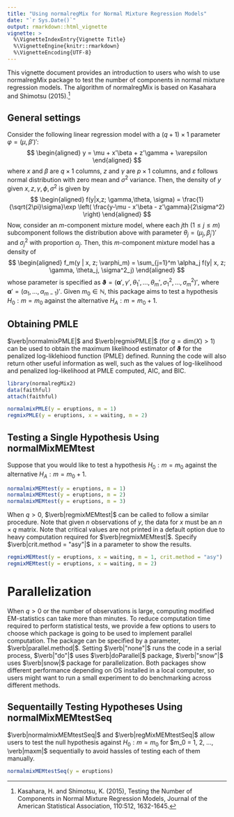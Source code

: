 ```yaml
---
title: "Using normalregMix for Normal Mixture Regression Models"
date: "`r Sys.Date()`"
output: rmarkdown::html_vignette
vignette: >
  %\VignetteIndexEntry{Vignette Title}
  %\VignetteEngine{knitr::rmarkdown}
  %\VignetteEncoding{UTF-8}
---
```

This vignette document provides an introduction to users who wish to use normalregMix package to test the number of components in normal mixture regression models. The algorithm of normalregMix is based on Kasahara and Shimotsu (2015).^[Kasahara, H. and Shimotsu, K. (2015), Testing the Number of Components in Normal Mixture Regression Models, Journal of the American Statistical Association, 110:512, 1632-1645.]

## General settings
Consider the following linear regression model with a $(q+1) \times 1$ parameter $\varphi = (\mu, \beta')'$:
$$
\begin{aligned}
  y = \mu + x'\beta + z'\gamma + \varepsilon
\end{aligned}
$$
where $x$ and $\beta$ are $q \times 1$ columns, $z$ and $\gamma$ are $p \times 1$ columns, and $\varepsilon$ follows normal distribution with zero mean and $\sigma^2$ variance. Then, the density of $y$ given $x, z, \gamma, \phi, \sigma^2$ is given by
$$
\begin{aligned}
  f(y|x,z; \gamma,\theta, \sigma) = \frac{1}{\sqrt{2\pi}\sigma}\exp \left( \frac{y-\mu - x'\beta - z'\gamma}{2\sigma^2}  \right)
\end{aligned}
$$
Now, consider an $m$-component mixture model, where each $j$th ($1 \leq j \leq m$) subcomponent follows the distribution above with parameter $\theta_j = (\mu_j, \beta_j')'$ and $\sigma_j^2$ with proportion $\alpha_j$. Then, this $m$-component mixture model has a density of
$$
\begin{aligned}
  f_m(y | x, z; \varphi_m) = \sum_{j=1}^m \alpha_j f(y| x, z; \gamma, \theta_j, \sigma^2_j)
\end{aligned}
$$
whose parameter is specified as $\mathbf{\vartheta} = (\mathbf{\alpha}', \gamma', \theta_1', ..., \theta_m', \sigma^2_1, ..., \sigma^2_m)'$, where $\mathbf{\alpha}' = (\alpha_1,...,\alpha_{m-1})'$. Given $m_0 \in \mathbb{N}$, this package aims to test a hypothesis $H_0 : m = m_0$ against the alternative $H_A: m = m_0 + 1$.

## Obtaining PMLE
$\verb|normalmixPMLE|$ and $\verb|regmixPMLE|$ (for $q = \text{dim}(X) > 1$) can be used to obtain the maximum likelihood estimator of $\mathbf{\vartheta}$ for the penalized log-liklehiood function (PMLE) defined. Running the code will also return other useful information as well, such as the values of log-likelihood and penalized log-likelihood at PMLE computed, AIC, and BIC. 
```r
library(normalregMix2)
data(faithful)
attach(faithful)

normalmixPMLE(y = eruptions, m = 1)
regmixPMLE(y = eruptions, x = waiting, m = 2)
```

## Testing a Single Hypothesis Using normalMixMEMtest
Suppose that you would like to test a hypothesis $H_0: m = m_0$ against the alternative $H_A: m = m_0 + 1$.
```r
normalmixMEMtest(y = eruptions, m = 1)
normalmixMEMtest(y = eruptions, m = 2)
normalmixMEMtest(y = eruptions, m = 3)
```
When $q > 0$, $\verb|regmixMEMtest|$ can be called to follow a similar procedure. Note that given $n$ observations of $y$, the data for $x$ must be an $n \times q$ matrix. Note that critical values are not printed in a default option due to heavy computation required for $\verb|regmixMEMtest|$. Specify $\verb|crit.method = "asy"|$ in a parameter to show the results.

```r
regmixMEMtest(y = eruptions, x = waiting, m = 1, crit.method = "asy")
regmixMEMtest(y = eruptions, x = waiting, m = 2)
```
# Parallelization
When $q > 0$ or the number of observations is large, computing modified EM-statistics can take more than minutes. To reduce computation time required to perform statistical tests, we provide a few options to users to choose which package is going to be used to implement parallel computation. The package can be specified by a parameter, $\verb|parallel.method|$. Setting $\verb|"none"|$ runs the code in a serial process, $\verb|"do"|$ uses $\verb|doParallel|$ package, $\verb|"snow"|$ uses $\verb|snow|$ package for parallelization. Both packages show different performance depending on OS installed in a local computer, so users might want to run a small experiment to do benchmarking across different methods.

## Sequentailly Testing Hypotheses Using normalMixMEMtestSeq
$\verb|normalmixMEMtestSeq|$ and $\verb|regMixMEMtestSeq|$ allow users to test the null hypothesis against $H_0: m = m_0$ for $m_0 = 1, 2, ..., \verb|maxm|$ sequentially to avoid hassles of testing each of them manually.

```r
normalmixMEMtestSeq(y = eruptions)
```

